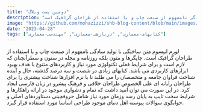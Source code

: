 ```yaml
---
title: "دومین پست وبلاگ"
description: "لورم ایپسوم متن ساختگی با تولید سادگی نامفهوم از صنعت چاپ و با استفاده از طراحان گرافیک است"
image: "https://github.com/mohazizzi/shb-blog-content/blob/main/images/image04.jpg?raw=true"
date: "2023-04-28"
tags: ["کتابهای-معماری", "دربارهی-معماری", "مهندسی-معماری"]
---
```


<CustomImage
  src="https://raw.githubusercontent.com/mohazizzi/shb-blog-content/main/images/image06.jpg"
  alt="image alt"
/>
لورم ایپسوم متن ساختگی با تولید سادگی نامفهوم از صنعت چاپ و با استفاده از طراحان
گرافیک است. چاپگرها و متون بلکه روزنامه و مجله در ستون و سطرآنچنان که لازم است و
برای شرایط فعلی تکنولوژی مورد نیاز و کاربردهای متنوع با هدف بهبود ابزارهای کاربردی
می باشد. کتابهای زیادی در شصت و سه درصد گذشته، حال و آینده شناخت فراوان جامعه و متخصصان
را می طلبد تا با نرم افزارها شناخت بیشتری را برای طراحان رایانه ای علی الخصوص طراحان
خلاقی و فرهنگ پیشرو در زبان فارسی ایجاد کرد. در این صورت می توان امید داشت که تمام
و دشواری موجود در ارائه راهکارها و شرایط سخت تایپ به پایان رسد وزمان مورد نیاز شامل
حروفچینی دستاوردهای اصلی و جوابگوی سوالات پیوسته اهل دنیای موجود طراحی اساسا مورد
استفاده قرار گیرد.
